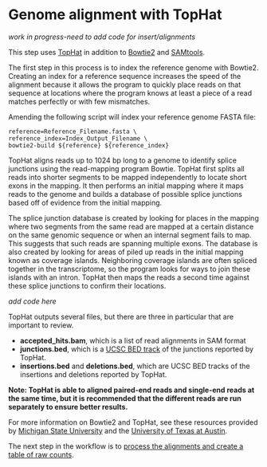 # Genome alignment with TopHat

*work in progress-need to add code for insert/alignments*

This step uses [TopHat][1] in addition to [Bowtie2][2] and [SAMtools][3].

The first step in this process is to index the reference genome with Bowtie2. Creating an index for a reference sequence increases the speed of the alignment because it allows the program to quickly place reads on that sequence at locations where the program knows at least a piece of a read matches perfectly or with few mismatches.

Amending the following script will index your reference genome FASTA file:

```
reference=Reference_Filename.fasta \
reference_index=Index_Output_Filename \
bowtie2-build ${reference} ${reference_index}

```

TopHat aligns reads up to 1024 bp long to a genome to identify splice junctions using the read-mapping program Bowtie. TopHat first splits all reads into shorter segments to be mapped independently to locate short exons in the mapping. It then performs an initial mapping where it maps reads to the genome and builds a database of possible splice junctions based off of evidence from the initial mapping. 

The splice junction database is created by looking for places in the mapping where two segments from the same read are mapped at a certain distance on the same genomic sequence or when an internal segment fails to map. This suggests that such reads are spanning multiple exons. The database is also created by looking for areas of piled up reads in the initial mapping known as coverage islands. Neighboring coverage islands are often spliced together in the transcriptome, so the program looks for ways to join these islands with an intron. TopHat then maps the reads a second time against these splice junctions to confirm their locations. 

*add code here*

TopHat outputs several files, but there are three in particular that are important to review.

- **accepted_hits.bam**, which is a list of read alignments in SAM format
- **junctions.bed**, which is a [UCSC BED track][4] of the junctions reported by TopHat. 
- **insertions.bed** and **deletions.bed**, which are UCSC BED tracks of the insertions and deletions reported by TopHat. 

**Note: TopHat is able to aligned paired-end reads and single-end reads at the same time, but it is recommended that the different reads are run separately to ensure better results.**

For more information on Bowtie2 and TopHat, see these resources provided by [Michigan State University][6] and the [University of Texas at Austin][7].

The next step in the workflow is to [process the alignments and create a table of raw counts][5].

[1]: http://ccb.jhu.edu/software/tophat/manual.shtml
[2]: http://bowtie-bio.sourceforge.net/index.shtml
[3]: https://github.com/samtools/samtools
[4]: https://genome.ucsc.edu/FAQ/FAQformat.html#format1
[5]: https://github.com/lkomoro/RNA-Seq-Workflow/blob/master/processing_alignments.Rmd
[6]: http://ged.msu.edu/angus/tutorials-2013/rnaseq_tophat.html
[7]: https://wikis.utexas.edu/display/bioiteam/Mapping+with+bowtie2+Tutorial